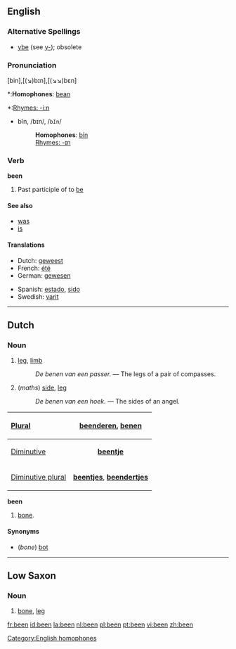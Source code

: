 ==English==

{{rank|who|said|would|46|been|will|no|them}}

===Alternative Spellings===
*[[ybe]] (see [[y-]]); obsolete

===Pronunciation===
[bin],[(↘)bɪn],[(↘↘)bɛn]
*:'''Homophones''': [[bean]] [[Category:English homophones]]
*:[[Rhymes:English:-iːn|Rhymes: -iːn]]
*bĭn, /bɪn/, /<tt>bIn</tt>/
*:'''Homophones''': [[bin]]
*:[[Rhymes:English:-ɪn|Rhymes: -ɪn]]

===Verb===
'''been''' 
# Past participle of to [[be]]

====See also====
*[[was]]
*[[is]]

====Translations====
{{top}}
* Dutch: [[geweest]]
* French: [[été]]
* German: [[gewesen]]
{{mid}}
* Spanish: [[estado]], [[sido]]
* Swedish: [[varit]]
{{bottom}}

----
==Dutch==

===Noun===
{{nl-noun|n|benen|beentje}}
# [[leg]], [[limb]]
#: ''De benen van een passer.'' &mdash; The legs of a pair of compasses.
# (''maths'') [[side]], [[leg]]
#: ''De benen van een hoek.'' &mdash; The sides of an angel.

{| style="float:right; margin-bottom:1em; margin-left:1em; border: 1px solid #AAAAAA; font-size:90%; border-collapse:collapse;" cellpadding="3" rules="all"
|-
!bgcolor=#FFFFE0 align=left|[[plural|Plural]]
|align=center|'''[[beenderen]]''', '''[[benen]]'''
|-
!bgcolor=#FFFFE0 align=left|[[diminutive|Diminutive]]
|align=center|'''[[beentje]]'''
|-
!bgcolor=#FFFFE0 align=left|[[diminutive|Diminutive plural]]
|align=center|'''[[beentjes]]''', '''[[beendertjes]]'''
|}
'''been''' {{n}}
# [[bone]].

====Synonyms====
* (''bone'') [[bot]]

----
==Low Saxon==

===Noun===
# [[bone]], [[leg]]

[[fr:been]]
[[id:been]]
[[la:been]]
[[nl:been]]
[[pl:been]]
[[pt:been]]
[[vi:been]]
[[zh:been]]